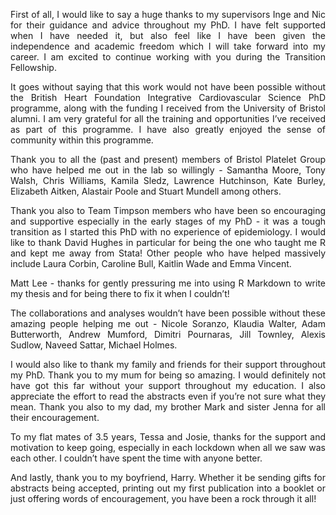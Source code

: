 <style>
body {
text-align: justify}
</style>

First of all, I would like to say a huge thanks to my supervisors Inge and Nic for their guidance and advice throughout my PhD. I have felt supported when I have needed it, but also feel like I have been given the independence and academic freedom which I will take forward into my career. I am excited to continue working with you during the Transition Fellowship.

It goes without saying that this work would not have been possible without the British Heart Foundation Integrative Cardiovascular Science PhD programme, along with the funding I received from the University of Bristol alumni. I am very grateful for all the training and opportunities I've received as part of this programme. I have also greatly enjoyed the sense of community within this programme.

Thank you to all the (past and present) members of Bristol Platelet Group who have helped me out in the lab so willingly - Samantha Moore, Tony Walsh, Chris Williams, Kamila Sledz, Lawrence Hutchinson, Kate Burley, Elizabeth Aitken, Alastair Poole and Stuart Mundell among others. 

Thank you also to Team Timpson members who have been so encouraging and supportive especially in the early stages of my PhD - it was a tough transition as I started this PhD with no experience of epidemiology. I would like to thank David Hughes in particular for being the one who taught me R and kept me away from Stata! Other people who have helped massively include Laura Corbin, Caroline Bull, Kaitlin Wade and Emma Vincent.

Matt Lee - thanks for gently pressuring me into using R Markdown to write my thesis and for being there to fix it when I couldn't! 

The collaborations and analyses wouldn't have been possible without these amazing people helping me out - Nicole Soranzo, Klaudia Walter, Adam Butterworth, Andrew Mumford, Dimitri Pournaras, Jill Townley, Alexis Sudlow, Naveed Sattar, Michael Holmes.

I would also like to thank my family and friends for their support throughout my PhD. Thank you to my mum for being so amazing. I would definitely not have got this far without your support throughout my education. I also appreciate the effort to read the abstracts even if you're not sure what they mean. Thank you also to my dad, my brother Mark and sister Jenna for all their encouragement. 

To my flat mates of 3.5 years, Tessa and Josie, thanks for the support and motivation to keep going, especially in each lockdown when all we saw was each other. I couldn't have spent the time with anyone better.

And lastly, thank you to my boyfriend, Harry. Whether it be sending gifts for abstracts being accepted, printing out my first publication into a booklet or just offering words of encouragement, you have been a rock through it all! 
